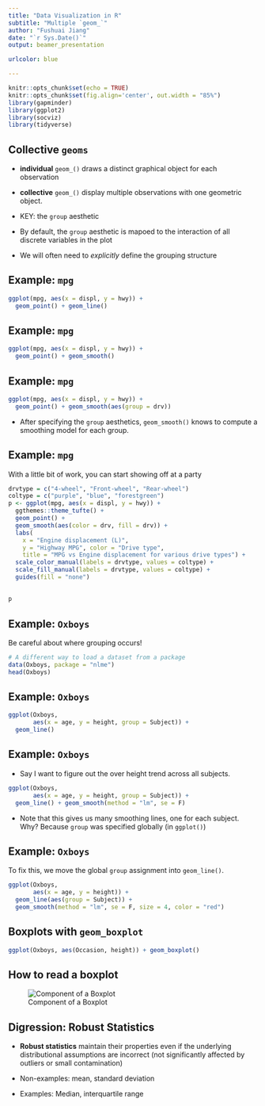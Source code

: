 ```yaml
---
title: "Data Visualization in R"
subtitle: "Multiple `geom_`"
author: "Fushuai Jiang"
date: "`r Sys.Date()`"
output: beamer_presentation

urlcolor: blue

---
```


```r
knitr::opts_chunk$set(echo = TRUE)
knitr::opts_chunk$set(fig.align='center', out.width = "85%")
library(gapminder)
library(ggplot2)
library(socviz)
library(tidyverse)
```




## Collective `geoms`

- **individual** `geom_()` draws a distinct graphical object for each observation 

- **collective** `geom_()` display multiple observations with one geometric object.

- KEY: the `group` aesthetic

- By default, the `group` aesthetic is mapoed to the interaction of all discrete variables in the plot

- We will often need to *explicitly* define the grouping structure





## Example: `mpg`

```r
ggplot(mpg, aes(x = displ, y = hwy)) + 
  geom_point() + geom_line()
```




## Example: `mpg`

```r
ggplot(mpg, aes(x = displ, y = hwy)) + 
  geom_point() + geom_smooth()
```


## Example: `mpg`

```r
ggplot(mpg, aes(x = displ, y = hwy)) + 
  geom_point() + geom_smooth(aes(group = drv))
```

- After specifying the `group` aesthetics, `geom_smooth()` knows to compute a smoothing model for each group. 



## Example: `mpg`

With a little bit of work, you can start showing off at a party

\small
```r
drvtype = c("4-wheel", "Front-wheel", "Rear-wheel")
coltype = c("purple", "blue", "forestgreen")
p <- ggplot(mpg, aes(x = displ, y = hwy)) + 
  ggthemes::theme_tufte() + 
  geom_point() + 
  geom_smooth(aes(color = drv, fill = drv)) + 
  labs(
    x = "Engine displacement (L)",
    y = "Highway MPG", color = "Drive type",
    title = "MPG vs Engine displacement for various drive types") + 
  scale_color_manual(labels = drvtype, values = coltype) + 
  scale_fill_manual(labels = drvtype, values = coltype) + 
  guides(fill = "none")
```


##

```r
p
```


## Example: `Oxboys`

Be careful about where grouping occurs!

```r
# A different way to load a dataset from a package
data(Oxboys, package = "nlme")
head(Oxboys)
```


## Example: `Oxboys`

```r
ggplot(Oxboys, 
       aes(x = age, y = height, group = Subject)) + 
  geom_line()
```


## Example: `Oxboys`

- Say I want to figure out the over height trend across all subjects. 

\tiny
```r
ggplot(Oxboys, 
       aes(x = age, y = height, group = Subject)) + 
  geom_line() + geom_smooth(method = "lm", se = F)
```
\normalsize
- Note that this gives us many smoothing lines, one for each subject. Why? \pause Because `group` was specified globally (in `ggplot()`) 


## Example: `Oxboys`

To fix this, we move the global `group` assignment into `geom_line()`.

\tiny
```r
ggplot(Oxboys, 
       aes(x = age, y = height)) + 
  geom_line(aes(group = Subject)) +
  geom_smooth(method = "lm", se = F, size = 4, color = "red")
```

## Boxplots with `geom_boxplot`

```r
ggplot(Oxboys, aes(Occasion, height)) + geom_boxplot()
```

## How to read a boxplot

![Component of a Boxplot](images/06_boxplot_explain.png)

## Digression: Robust Statistics


- **Robust statistics** maintain their properties even if the underlying distributional assumptions are incorrect (not significantly affected by outliers or small contamination)

- Non-examples: mean, standard deviation

- Examples: Median, interquartile range


